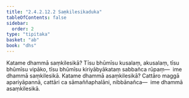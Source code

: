 ```yaml
---
title: "2.4.2.12.2 Saṃkilesikaduka"
tableOfContents: false
sidebar:
  order: 2
type: "tipitaka"
basket: "ab"
book: "dhs"
---
```



<DynamicBreadcrumb />

<Division number="1567" book="dhs" bookNo="29" page="291">

<Paragraph number="2278" book="dhs">
Katame dhammā saṃkilesikā? Tīsu bhūmīsu kusalaṃ, akusalaṃ, tīsu bhūmīsu vipāko, tīsu bhūmīsu kiriyābyākataṃ sabbañca rūpaṃ—  ime dhammā saṃkilesikā.
</Paragraph>

</Division>
<Division number="1568" book="dhs" bookNo="29" page="291">

<Paragraph number="2279" book="dhs">
Katame dhammā asaṃkilesikā? Cattāro maggā apariyāpannā, cattāri ca sāmaññaphalāni, nibbānañca—  ime dhammā asaṃkilesikā.
</Paragraph>
</Division>